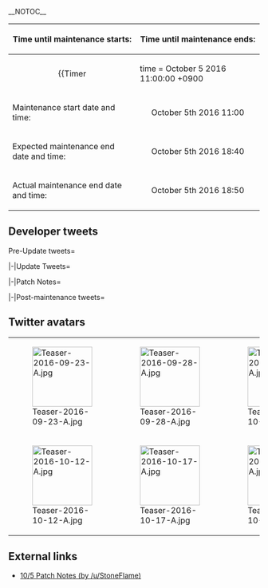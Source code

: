 __NOTOC__
<div style="float:right">{{Edit|Partials/Updates/2016 October 5th}}</div>
{{clear}}
<!--{{Warning
|title = Notice
|message = '''The contents of this page just serve as PLACEHOLDERS!'''<br> Placeholders are a symbol or piece of text used in a mathematical expression or in an instruction in a computer program to denote a missing quantity or operator. In other words, it's an example.<br> At this point in time we '''do not know''' anything about the upcoming "event", we're '''not the developers!'''
}}-->

{| class="wikitable"
!Time until maintenance starts:
!Time until maintenance ends:
|-
| align="center" |
{{Timer
|time = October 5 2016 11:00:00 +0900
|style = font-weight:bold;
|endClass = Maintstarts
|endText = '''Maintenance has begun.'''}}
| align="center" |
{{Timer
|time = October 5 2016 18:40:00 +0900
|style = font-weight:bold;
|endClass = Maintends
|endText = '''Maintenance has ended.'''}}
|-
! scope="row" | Maintenance start date and time:
| align="center" | October 5th 2016 11:00
|-
! scope="row" | Expected maintenance end date and time:
| align="center" | October 5th 2016 18:40
|-
! scope="row" | Actual maintenance end date and time:
| align="center" | October 5th 2016 18:50
|}

{{:Partials/Updates/2016_October_5th/Content|thread=true}}

== Developer tweets ==
<tabber>Pre-Update tweets=
{{MultiTweet
|MultiTweetID = preUpdate
|color = #ace
|title = Pre Update

|link01 = https://twitter.com/KanColle_STAFF/status/780206031368368130
|JP01 = 次回の「艦これ」稼働全サーバ群共通メンテナンス＆アップデートは、来週【10/5(水)】に実施させて頂く予定です。同メンテナンスに伴うアップデートでは、現在の最前線海域である「中部海域」方面の作戦海域深部に、艦隊を航空支援可能な【基地航空隊】を実装/展開予定です。
|EN01 = The upcoming maintenanace and update for all [[Servers|KanColle servers]] are scheduled for October 5th. As part of the update following this maintenance, we will be implementing the [[Land Base Aerial Support]] system to be available within the deepest area of World 6. 
|TL01 = [[User:Shinhwalee|Shinhwalee]]

|link02 = https://twitter.com/KanColle_STAFF/status/781291700958429184
|JP02 = 現在「艦これ」運営鎮守府では【10/5(水)】実施予定の次回「艦これ」稼働全サーバ群共通メンテナンス＆アップデートの準備を進めています。同メンテに伴うアップデートでは、現最前線海域の中部海域方面に「新海域」を実装、また、期間限定で艦娘「親子丼mode」等も実装予定です！
|EN02 = Currently KanColle is under preparation for the maintenance and update for October 5th. In this update, a new map will be implemented into World 6 and certain Ship Girls will be receiving [Oyakodon mode] CGs for a limited time.
|TL02 = [[User:Shinhwalee|Shinhwalee]]

|link03 = https://twitter.com/KanColle_STAFF/status/782392813891694592
|JP03 = 現在「艦これ」運営鎮守府では【10/5(水)】実施予定の次回「艦これ」稼働全サーバ群共通メンテナンス＆アップデートの準備を進めています。同アップデートでは、現最前線海域の中部海域方面に「新海域」を実装、また、中部海域深部及び同新海域では「基地航空隊」も展開実装予定です。
|EN03 = Currently KanColle is under preparation for the maintenance and update for October 5th. During this update, a new map will be implemented into World 6, and the Land Base Aerial Support will be available to use in the Deepest Part of World 6 along with the new map.
|TL03 = [[User:Shinhwalee|Shinhwalee]]

|link04 = https://twitter.com/KanColle_STAFF/status/782741179582418945
|JP04 = 明後日【10/5(水)】に次回「艦これ」稼働全サーバ群共通メンテナンス＆アップデートを実施させて頂く予定です。同メンテ開始は【AM 11:00】、全サーバ群作業完了は【19:00】を予定しています。提督の皆さん、お手数をお掛けします。ご協力どうぞよろしくお願い致します。
|EN04 = After 2 days, on October 5th Wednesday, KanColle will be going down for Maintenance and Updates. It is scheduled to start at 11:00 and estimated to end at 19:00. Admirals, thank you for your understanding and cooperation.
|TL04 = [[User:Shinhwalee|Shinhwalee]]

|link05 = https://twitter.com/KanColle_STAFF/status/783102257139060736
|JP05 = マルキューサンマル。提督の皆さん、おはようございます！<br> 今日は、火曜日！明日【10/5(水)】は「艦これ」稼働全サーバ群共通メンテナンス＆アップデートを実施、最前線の中部海域深部に新海域を実装予定です。本日も元気に頑張ってまいりましょう！
|EN05 = マルキューサンマル。提督の皆さん、おはようございます！<br> 今日は、火曜日！明日【10/5(水)】は「艦これ」稼働全サーバ群共通メンテナンス＆アップデートを実施、最前線の中部海域深部に新海域を実装予定です。本日も元気に頑張ってまいりましょう！
|TL05 = 

|link06 = https://twitter.com/KanColle_STAFF/status/783104686807142400
|JP06 = 「艦これ」稼働全サーバ群共通メンテナンス＆アップデートを明日【10/5(水)<br> 11:00】より実施させて頂く予定です。全サーバ群メンテナンス作業完了は同日【19:00】を予定しています。提督の皆さん、お手数をお掛け致します。ご協力どうぞよろしくお願い致します。
|EN06 = 「艦これ」稼働全サーバ群共通メンテナンス＆アップデートを明日【10/5(水)<br> 11:00】より実施させて頂く予定です。全サーバ群メンテナンス作業完了は同日【19:00】を予定しています。提督の皆さん、お手数をお掛け致します。ご協力どうぞよろしくお願い致します。
|TL06 = 

|link07 = https://twitter.com/KanColle_STAFF/status/783106329917304833
|JP07 = 明日【10/5(水)】実施の次回「艦これ」稼働全サーバ群共通メンテナンス＆アップデートでは、艦隊母港の「艦娘」運用拡張枠の拡大も実施予定です。同【母港拡張】を行うことで「装備」保有最大枠も自動的に拡張することが可能です。
|EN07 = 明日【10/5(水)】実施の次回「艦これ」稼働全サーバ群共通メンテナンス＆アップデートでは、艦隊母港の「艦娘」運用拡張枠の拡大も実施予定です。同【母港拡張】を行うことで「装備」保有最大枠も自動的に拡張することが可能です。
|TL07 = 

|link08 = https://twitter.com/KanColle_STAFF/status/783465698240581632
|JP08 = 本日この後を明日【10/5(水)<br> 11:00】より「艦これ」稼働全サーバ群共通メンテナンス＆アップデートを実施致します。作業完了は【19:00】を予定しています。メンテ開始前に「艦これ」を一旦終了して頂けますと幸いです。提督の皆さん、ご協力どうぞよろしくお願い致します！
|EN08 = 本日この後を明日【10/5(水)<br> 11:00】より「艦これ」稼働全サーバ群共通メンテナンス＆アップデートを実施致します。作業完了は【19:00】を予定しています。メンテ開始前に「艦これ」を一旦終了して頂けますと幸いです。提督の皆さん、ご協力どうぞよろしくお願い致します！
|TL08 = 

|link09 = https://twitter.com/KanColle_STAFF/status/783465875315695616
|JP09 = 本日この後【10/5(水)<br> 11:00】より「艦これ」稼働全サーバ群共通メンテナンス＆アップデートを実施致します。作業完了は【19:00】を予定しています。メンテナンス開始前に「艦これ」を一旦終了して頂けますと幸いです。提督の皆さん、ご協力どうぞよろしくお願い致します！
|EN09 = 本日この後【10/5(水)<br> 11:00】より「艦これ」稼働全サーバ群共通メンテナンス＆アップデートを実施致します。作業完了は【19:00】を予定しています。メンテナンス開始前に「艦これ」を一旦終了して頂けますと幸いです。提督の皆さん、ご協力どうぞよろしくお願い致します！
|TL09 = 
}}

|-|Update Tweets=
{{MultiTweet
|MultiTweetID = Update
|color = #ace
|title = Update

|link01 = https://twitter.com/KanColle_STAFF/status/783488625937821701
|JP01 = メンテナンス状況：メンテナンスに入りました。<br> 「艦これ」稼働全サーバ群は、メンテナンス＆アップデート作業を開始致しました。同作業完了は本日【19:00】を予定しています。作業進捗状況は、随時お知らせできるように努めます。
|EN01 = ''Maintenance has begun.''
|TL01 = Rough: [[User:Shinhwalee|Shinhwalee]]

|link02 = https://twitter.com/KanColle_STAFF/status/783515112544038913
|JP02 = メンテナンス状況：メンテナンス実施中です。<br> 現在「艦これ」稼働全サーバ群は、メンテナンス＆アップデート作業を実施中です。本メンテに伴うアップデートでは「母港最大拡張枠」拡大、そして「赤城」や「秋津洲」の親子丼mode、「秋雲」のカツ丼modeなども期間限定実装予定です！
|EN02 = *Homeport expansion<br>
*"Oyakodon mode" for [[Akagi]] and [[Akitsushima]]<br>
*"Katsudon mode" for [[Akigumo]]
|TL02 = Rough: [[User:がか|がか]]

|link03 = https://twitter.com/KanColle_STAFF/status/783519207690493953
|JP03 = 「艦これ」と丼ぶりと京風うどんの「なか卯」さんとのコラボ、「なか卯」✕「艦これ」秋のコラボキャンペーン、本日から美味しい【親子丼】も艦娘コラボ3Dカードの対象商品に追加です！<br> 来週投入の同第二弾展開では【カツ丼】も参加です！https://t.co/M3uRtd4JQc
|EN03 = ''3D cards available in nakau starting from today and second wave start from next week''
|TL03 = Rough: [[User:Qunow|Qunow]]

|link04 = https://twitter.com/KanColle_STAFF/status/783522960028106753
|JP04 = 今から何年も昔に初めて食べたなか卯さんの親子丼。手軽なのに本当に美味しくて…びっくりしたことを今でも覚えています。「なか卯」✕「艦これ」秋のコラボキャンペーン対象の【親子丼】並でも大盛でも大丈夫！ 開催店舗情報はこちらです！https://t.co/M3uRtd4JQc
|EN04 = ''Collab promo.''
|TL04 = Rough: [[User:Qunow|Qunow]]

|link05 = https://twitter.com/KanColle_STAFF/status/783524059980111873
|JP05 = 現時点のメンテナンス完了見込み：【19:00】完了予定です。<br> 現在「艦これ」稼働全サーバ群は、メンテナンス＆アップデート作業を実施中です。現時点までの作業は順調に進捗しています。現時点の稼働全サーバ群作業完了は、予定通り【19:00】の見込みです。
|EN05 = ''Maintenance are going as according to schedule.''
|TL05 = Rough: [[User:Qunow|Qunow]]

|link06 = https://twitter.com/KanColle_STAFF/status/783563072589803520
|JP06 = メンテナンス状況：メンテナンス実施中です。<br> 「艦これ」稼働全サーバ群はメンテナンス＆アップデート作業を実施中です。同作業は後半シークエンスに入りました。【18:00】前後より、本日のメンテナンスに伴うアップデート情報をお知らせしてまいります。
|EN06 = ''Patch note at 1800hrs''
|TL06 = Rough: [[User:Qunow|Qunow]]

|link07 = https://twitter.com/KanColle_STAFF/status/783594000682844165
|JP07 = メンテナンス完了見込み更新：【18:40】完了予定です。<br> 現在「艦これ」稼働全サーバ群は、メンテナンス＆アップデート作業を実施中です。作業は最終シークエンスに移行中です。このあと大きな問題が発生しなければ、予定より少し早く、【18:40】に作業完了できる見込みです。 
|EN07 = ''It might end at 18:40.''
|TL07 = Rough: [[User:Shinhwalee|Shinhwalee]]
}}

|-|Patch Notes=
{{MultiTweet
|MultiTweetID = patch
|color = #ace
|title = Patch notes

|link01 = https://twitter.com/KanColle_STAFF/status/783595936907800576
|JP01 = 本日実施の「艦これ」稼働全サーバ群メンテナンスに伴う、アップデート情報をお知らせしていきます。 01▼艦娘【親子丼mode】の期間限定実装 航空母艦「赤城」、水上機母艦「秋津洲」に艦娘【親子丼mode】が期間限定実装されます。食欲の秋も美味しく頑張ってまいりましょう！
|EN01 = 01▼[[Akitsushima]] and [[Akagi]] will be receiving Limited-time Oyakodon Mode Limited-time CGs
|TL01 = Rough: [[User:Shinhwalee|Shinhwalee]]

|link02 = https://twitter.com/KanColle_STAFF/status/783596698140409857
|JP02 = 02▼「秋雲」【カツ丼mode】の期間限定実装 駆逐艦「秋雲」に艦娘【カツ丼mode】が期間限定実装されます。秋は芸術の秋でもあります。創作活動などの合間に美味しいカツ丼をしっかり食べて、元気を補給してまいりましょう！ 
|EN02 = 02▼ [[Akigumo]] Katsudon Mode
|TL02 = Rough: [[User:Shinhwalee|Shinhwalee]]

|link03 = https://twitter.com/KanColle_STAFF/status/783597049337884672
|JP03 = 03▼【母港最大拡張枠】の拡張 艦隊母港「艦娘」運用拡張枠が、現在の300隻から最大【310隻】に拡張されます。 ※艦隊母港を拡張すると、「装備」保有数枠も自動的に(+40個/1回)拡張されます。
|EN03 = 03▼Maximum ship slots are now 310 and equipment 40+ increase
|TL03 = Rough: [[User:Shinhwalee|Shinhwalee]]

|link04 = https://twitter.com/KanColle_STAFF/status/783597467761684480
|JP04 = 04▼【新任務】の追加実装 下記の計四種類の新任務が追加実装されます。<br>
●飛行場設営の準備を実施せよ！ <br>
●中部海域「基地航空隊」展開！ <br>
●夜間突入！敵上陸部隊を叩け！ <br>
●夜の海を照らす「灯り」を入手せよ！<br> 
※それぞれの任務受諾には、トリガーとなる受諾条件達成が必要です。
|EN04 = 04▼New Quests total of 4<br>
●Prepare to setup the Land Base<br>
●Launch the LBAS to the Central Ocean Area<br>
●Enter Night Battle! Attack the Enemy Land Base<br>
●Obtain the Searchlight that brigtens the Dark Sea<br>
※Quests all have Trigger requirements
|TL04 = Rough: [[User:Shinhwalee|Shinhwalee]]

|link05 = https://twitter.com/KanColle_STAFF/status/783597953873170433
|JP05 = 05▼通常海域【基地航空隊】開設が可能に 中部海域後半部において、新任務で新アイテム「設営隊」を使用することで通常海域での【基地航空隊】展開/運用が可能となります。<br> ※「設営隊」はアイテム屋さんで購入することもできますが、任務でも入手可能です。ぜひ任務をご活用ください！ 
|EN05 = 05▼To use the LBAS in World 6, you must acquire the "Construction Corps" through the Quests. This Item is obtainable from both the Cash Shop, as well as through the Quests. Utilize these Quests!
|TL05 = Rough: [[User:Shinhwalee|Shinhwalee]]<br> Rough: [[User:Crazy teitoku|Crazy teitoku]]

|link06 = https://twitter.com/KanColle_STAFF/status/783598345793089536
|JP06 = 06▼【新海域】の実装 現在の最前線である中部海域に、【新海域】KW環礁沖海域「空母機動部隊迎撃戦」が実装されます。同海域は特定の条件を達成することで攻略可能となります。
|EN06 = 06▼The New Map, named "Interception of the Carrier Task Force" requires certain requirements to be met to clear the Map
|TL06 = Rough: [[User:Shinhwalee|Shinhwalee]]

|link07 = https://twitter.com/KanColle_STAFF/status/783598747322155009
|JP07 = 07▼中部海域での【基地航空隊】の運用について 中部海域に「基地航空隊」を展開後は、 #6-4「離島再攻略作戦(中部北海域ピーコック島沖)」：一個飛行隊 #6-5「空母機動部隊迎撃戦(KW環礁沖海域)」：二個飛行隊 の作戦海域への投入、【出撃】が可能です。
|EN07 = 07▼World 6-4 allows 1 LBAS and World 6-5 allows 2 LBAS
|TL07 = Rough: [[User:Shinhwalee|Shinhwalee]]

|link08 = http://twitter.com/KanColle_STAFF/status/783599390275448832
|JP08 = 08▼中部海域での基地への空襲について <br>
#6-4「離島再攻略作戦」では、基地への空襲はありません。 <br>
#6-5「空母機動部隊迎撃戦」では、戦況に推移によって敵航空兵力による基地への空襲が最大1回発生します。<br>
敵艦隊撃滅(敵戦力ゲージ破砕)後は、空襲は発生しません。
|EN08 = 08▼World 6-4 does not have any Enemy Air Raids against your LBAS (So they will be in perfect condition to attack the designated node(s))<br>
World 6-5 will have at least 1 Enemy Air Raid happening against your LBAS. Once you clear the Map Gauge however it will no longer happen (until next reset)
|TL08 = Rough: [[User:Shinhwalee|Shinhwalee]]

|link09 = https://twitter.com/KanColle_STAFF/status/783599552813150208
|JP09 = 09▼【新BGM】の追加実装 「基地航空隊」に関連した【新BGM】が実装されます。 <br>
♪「基地航空隊」 ※「基地航空隊」運用画面等に実装されます。 <br>
♪「海鷲の翼」 ※「空母機動部隊迎撃戦」戦闘BGMに実装されます。
|EN09 = 09▼New BGMs for LBAS<br>
♪ Land Base Aerial Support ※ BGM shows up in setup<br>
♪ Wings of the Sea Eagles ※ BGM for World 6-5
|TL09 = Rough: [[User:Shinhwalee|Shinhwalee]]

|link10 = http://twitter.com/KanColle_STAFF/status/783601677265797120
|JP10 = 10▼中部海域「空母機動部隊迎撃戦」に挑む提督方へ<br> #6-5「空母機動部隊迎撃戦(KW環礁沖海域)」では、敵戦力ゲージの推移によって敵の侵攻艦隊編成が変化します。また、最深部の敵任務部隊の主力艦隊は随伴護衛部隊を伴っています。柔軟な艦隊運用戦略で迎撃にあたってください！
|EN10 = 10▼6-5 Boss pattern vary according to gauge.
|TL10 = Rough: [[User:Qunow|Qunow]]

|link11 = http://twitter.com/KanColle_STAFF/status/783601984217620480
|JP11 = 11▼【改修工廠(明石の工廠)】新改修メニュー追加実装 改修工廠(明石の工廠)が拡張され、ある艦娘がサポートすることで 「38.1cm Mk.I/N連装砲改」 の装備改修が可能になります。 また、「38.1cm Mk.I連装砲」から同兵装への改修更新が可能となります。
|EN11 = 11▼Mk.1 kai can be improved and mk.1 can be improved into mk.1 kai
|TL11 = Rough: [[User:Qunow|Qunow]]

|link12 = http://twitter.com/KanColle_STAFF/status/783602288086495232
|JP12 = 12▼【UI】等の更新 ・各通常海域の拡張作戦(Extra Operation)の出撃画面に「戦力ゲージ」表示の付加 (※戦力ゲージ破砕後は表示が消えます) <br> 
・「一式陸攻 ニニ型甲」表示の一部修正 <br> 
・「基地航空隊」休憩時のボーキサイト飛行隊毎回復量減少を半分以下に緩和
|EN12 = 12▼EO maps add gauge to sortie screen, T1 LB bomber 22A display fix, LBAS "rest mode" bauxite cost cut to half or below original consumption
|TL12 = Rough: [[User:Qunow|Qunow]]

|link13 = http://twitter.com/KanColle_STAFF/status/783602381313323008
|JP13 = 13▼「曙」【うどんmode】の期間限定実装 駆逐艦「曙」に、艦娘【うどんmode】が期間限定実装されます。
|EN13 = 13▼[[Akebono]] receives "Udon mode" CG.
|TL13 = Rough: [[User:Qunow|Qunow]]<br> Rough: [[User:Crazy teitoku|Crazy teitoku]]

|link14 = http://twitter.com/KanColle_STAFF/status/783602842623889409
|JP14 = 14▼「瑞穂」【牛丼mode】の期間限定実装 水上機母艦「瑞穂」に艦娘【牛丼mode】が、期間限定実装されます。 三方差分ではありません！中破時の姿をお見逃しなく！ 
|EN14 = 14▼[[Mizuho]] receives "Udon mode" CG.
|TL14 = Rough: [[User:Qunow|Qunow]]<br> Rough: [[User:Crazy teitoku|Crazy teitoku]]

|link15 = http://twitter.com/KanColle_STAFF/status/783603090184216576
|JP15 = 15▼「Roma」【親子丼mode】の期間限定実装 戦艦「Roma」に、艦娘【親子丼mode】が期間限定先行実装されます。 今秋の艦娘たちも、引き続きどうぞよろしくお願い致します！
|EN15 = 15▼[[Roma]] receives "Udon mode" CG.
|TL15 = Rough: [[User:Qunow|Qunow]]<br> Rough: [[User:Crazy teitoku|Crazy teitoku]]
}}

|-|Post-maintenance tweets=
{{MultiTweet
|MultiTweetID = postmaint
|color = #ace
|title = Post-maintenance tweets

|link01 = https://twitter.com/KanColle_STAFF/status/783603489679089664
|JP01 = 本日実施「艦これ」稼働全サーバ群共通メンテナンス＆アップデートは全作業完了、各サーバ群の開放を開始致しました！メンテナンス直後は接続が集中します。PCブラウザでは表示等が不安定な場合はブラウザのキャッシュ削除/再接続をお試しください。提督の皆さん、お待たせ致しました！
|EN01 = ''Servers opened.''
|TL01 = Rough: [[User:Qunow|Qunow]]

|link02 = https://twitter.com/KanColle_STAFF/status/783826907057893376
|JP02 = マルキューサンマル。提督の皆さん、おはようございます！ 今日は、木曜日！本日は関東以西では台風一過の青空が広がるエリアも多くなりそうです。今週後半も元気に乗り切ってまいりましょう！
|EN02 = マルキューサンマル。提督の皆さん、おはようございます！ 今日は、木曜日！本日は関東以西では台風一過の青空が広がるエリアも多くなりそうです。今週後半も元気に乗り切ってまいりましょう！
|TL02 = 

|link03 = https://twitter.com/KanColle_STAFF/status/783828049775046656
|JP03 = 昨日実施の稼働全サーバ群共通メンテナンス＆アップデートへのご協力、ありがとうございました！更新や表示等が不安定な場合は、本家PC版では、お使いのブラウザのキャッシュ削除＆再接続をお試しください。芸術の秋、食欲の秋、今秋の艦娘たちを引き続きどうぞよろしくお願い致します！
|EN03 = ''Something about thanking players for yesterday's maintenance and update. If you're getting connection stability issues (for PC version), please clear your browser and restart KC again. More talks about Fall season food collaboration, etc.''
|TL03 = Rough: [[User:Crazy teitoku|Crazy teitoku]]

|link04 = https://twitter.com/KanColle_STAFF/status/784189811112366080
|JP04 = マルキューサンマル。提督の皆さん、おはようございます！ 今日は、金曜日！十月最初の金曜日となりました。本日も美味しい金曜カレーを食べて元気を補給して、気合い、入れて、頑張ってまいりましょう！ 
|EN04 = ''Friday Curry day'' 
|TL04 = Rough: [[User:Shinhwalee|Shinhwalee]]

|link05 = https://twitter.com/KanColle_STAFF/status/784194563736875008
|JP05 = 秋は食欲の秋、読書の秋、芸術の秋、そして艦船模型の秋！十月下旬に提督のための「艦これ」公式艦船模型ガイドブック、「ネイビーヤード編集部」×「艦これ」運営鎮守府でお贈りする【艦これ ピクトリアルモデリングガイド3 】が全国の本屋さんで発売予定です。今秋は重巡祭りです！
|EN05 = 秋は食欲の秋、読書の秋、芸術の秋、そして艦船模型の秋！十月下旬に提督のための「艦これ」公式艦船模型ガイドブック、「ネイビーヤード編集部」×「艦これ」運営鎮守府でお贈りする【艦これ ピクトリアルモデリングガイド3 】が全国の本屋さんで発売予定です。今秋は重巡祭りです！
|TL05 = 

|link06 = https://twitter.com/KanColle_STAFF/status/784574027939581952
|JP06 = ヒトヒトマルマル。提督の皆さん、おはようございます！ 今日は、土曜日！秋の三連休の初日となる提督方も多いと思います。大雨の多いこの季節、天候にも注意しつつ、本日も頑張ってまいりましょう！
|EN06 = ヒトヒトマルマル。提督の皆さん、おはようございます！ 今日は、土曜日！秋の三連休の初日となる提督方も多いと思います。大雨の多いこの季節、天候にも注意しつつ、本日も頑張ってまいりましょう！
|TL06 = 

|link07 = https://twitter.com/KanColle_STAFF/status/784575639709884416
|JP07 = 現在「艦これ」運営鎮守府では、来月十一月に実施予定の「艦これ」秋イベント2016:期間限定海域の開発/実装準備を進めています。同作戦に参加を予定している提督方は、艦隊戦力の強化拡充/練度向上と戦備の充実に努めて頂けますと幸いです。
|EN07 = ''KanColle Fall 2016 Event is set for November next month''
|TL07 = Rough: [[User:Shinhwalee|Shinhwalee]]

|link08 = https://twitter.com/KanColle_STAFF/status/784936669728284672
|JP08 = ヒトヒトマルマル。提督の皆さん、おはようございます！ 今日は、日曜日！三連休の中日となる提督方も、お仕事の提督方も本日は穏やかな秋の一日となるといいですね。本日も元気に頑張ってまいりましょう！
|EN08 = ヒトヒトマルマル。提督の皆さん、おはようございます！ 今日は、日曜日！三連休の中日となる提督方も、お仕事の提督方も本日は穏やかな秋の一日となるといいですね。本日も元気に頑張ってまいりましょう！
|TL08 = 

|link09 = https://twitter.com/KanColle_STAFF/status/784939001027244032
|JP09 = 現在「艦これ」運営鎮守府では、今秋中の実装を目指して、ある5,500t級軽巡洋艦のさらなる改装の実装準備を進めています。今秋の軽巡洋艦娘たちも、どうぞよろしくお願い致します！
|EN09 = ''Currently in the Kancolle's naval base for this Fall's implementation, a certain 5,500t class light cruiser's remodel is being planned. Please look forward to this Fall's light cruisers!''<br>(TL Note: Again, speculations indicate that it is [[Kinu]] that will be receiving her Kai Ni implementation considering that the previous hints in regards to Panay/Panai battle that she participated along with [[Uranami]].)
|TL09 = Rough: [[User:Crazy teitoku|Crazy teitoku]]

|link10 = https://twitter.com/KanColle_STAFF/status/785299365174779904
|JP10 = ヒトヒトマルマル。提督の皆さん、おはようございます！ 今日は、祝日の月曜日！本日は本州以西では、秋晴れとなるエリアが多くなりそうです。秋の一日、体調管理にも気をつけて、本日も元気に頑張ってまいりましょう！
|EN10 = ヒトヒトマルマル。提督の皆さん、おはようございます！ 今日は、祝日の月曜日！本日は本州以西では、秋晴れとなるエリアが多くなりそうです。秋の一日、体調管理にも気をつけて、本日も元気に頑張ってまいりましょう！
|TL10 = 

|link11 = https://twitter.com/KanColle_STAFF/status/785301855454670848
|JP11 = 全国のゲームセンターで稼働中の「艦これアーケード」では、今秋【第壱回<br> 期間限定海域：敵艦隊前線泊地殴り込み】を作戦展開予定です。同作戦では、第五航空戦隊の航空母艦「翔鶴」及び「瑞鶴」、そしてある軽空母も投入予定です。お楽しみに！
|EN11 = ''Arcade event in Fall, [[Shoukaku]], [[Zuikaku]] and a CVL to be implemented.''
|TL11 = Rough: [[User:Ckwng|Ckwng]]

|link12 = https://twitter.com/KanColle_STAFF/status/785638853960802304
|JP12 = マルキューサンマル。提督の皆さん、おはようございます！ 今日は、火曜日！秋の風が少し冷たく感じる季節となりました。風邪をひかないように注意しつつ、本日も気合い、入れて、頑張ってまいりましょう！
|EN12 = マルキューサンマル。提督の皆さん、おはようございます！ 今日は、火曜日！秋の風が少し冷たく感じる季節となりました。風邪をひかないように注意しつつ、本日も気合い、入れて、頑張ってまいりましょう！
|TL12 = 

|link13 = https://twitter.com/KanColle_STAFF/status/785640843432439808
|JP13 = 今秋開催予定の「艦これアーケード」初のイベントとなる【第壱回<br> 期間限定海域：敵艦隊前線泊地殴り込み】では、翔鶴型航空母「翔鶴」、そして同二番艦「瑞鶴」、さらに軽空母も投入予定です。全国のゲームセンターに着任されている提督の皆さん、今秋もどうぞよろしくお願い致します！ 
|EN13 = ''KanColle Arcade blah blah blah with Shoukaku and Zuikaku being added.''
|TL13 = Rough: [[User:Shinhwalee|Shinhwalee]]

|link14 = https://twitter.com/KanColle_STAFF/status/785642222649606144
|JP14 = 現在「艦これ」運営鎮守府では、今秋中の実装を目指して、ある5,500t級軽巡洋艦のさらなる改装の実装準備を進めています。太平洋上を駆け抜けて、最期は輸送作戦の帰途に敵艦載機の大群と交戦して没した彼女。今秋も軽巡洋艦娘を、どうぞよろしくお願い致します！
|EN14 = KanColle is currently in preparation to release a Kai Ni remodel for a certain 5,500t CL. She had gone through the Pacific Ocean, and while coming back from a Transport Operation,  she was faced with several enemy Bombers and had as of result, sunk.<ref>[[User:Admiral Mikado|Admiral Mikado]] wrote: On 25 October 1944, Kinu arrived at Cagayan. The naval transports T.6, T.9 and T.10 each embarked 350 troops and the T.101 and T.102 each loaded 400 men, Kinu embarked 347 men and Uranami 150 men. On 26 October 1944 in the Visayan Sea Kinu and Uranami were attacked by 75-80 aircraft from two groups of Task Group 77.4's escort carriers. TBM Avenger torpedo-bombers from USS Natoma Bay and 12 Avengers and FM-2 Wildcat fighters of VC-21 from USS Marcus Island made repeated bomb, rocket and strafing hits on Kinu and Uranami. An Avenger from USS Manila Bay scored two direct bomb hits on Kinu and several rocket hits on Uranami, which sank around noon. At 1130, two more waves of aircraft attacked. A third bomb hit the aft engine room and set Kinu on fire.</ref><ref>[[User:Admiral Mikado|Admiral Mikado]] wrote: 5500t CLs that still don't have Kai-2:<br>[[Kuma]], [[Tama]], [[Nagara]], [[Natori]], [[Yura]], [[Kinu]]<br><br>[[Kuma]], [[Tama]], [[Nagara]] & [[Natori]] were sunk by submarine torpedoes.<br>[[Yura]] was sunk by bombers but wasn't part of a transport mission.<br><br>Which leaves only [[Kinu]].</ref>
|TL14 = [[User:Shinhwalee|Shinhwalee]]

|link15 = https://twitter.com/KanColle_STAFF/status/786001044526370816
|JP15 = マルキューサンマル。提督の皆さん、おはようございます！ 今日は水曜日！少しずつ秋も深まってまいりました。体調管理にも留意しつつ、本日も元気に頑張ってまいりましょう！
|EN15 = マルキューサンマル。提督の皆さん、おはようございます！ 今日は水曜日！少しずつ秋も深まってまいりました。体調管理にも留意しつつ、本日も元気に頑張ってまいりましょう！
|TL15 = 

|link16 = https://twitter.com/KanColle_STAFF/status/786003425964220416
|JP16 = 秋は食欲の秋！「なか卯」さんとのコラボ展開、「なか卯」✕「艦これ」秋のコラボキャンペーン、その第二段が本日【10/12(水)<br> 15:00】より実施されます！全店対象で抽選で1,000名様に特製コラボどんぶり等も当たります！https://t.co/M3uRtd4JQc
|EN16 = ''Wave 2 of the KanColle x Nakau collaboration will begin today at 15:00. And 1000 lucky people through a lottery will be able to receive a collaboration special Donburi''
|TL16 = [[User:Shinhwalee|Shinhwalee]]

|link17 = https://twitter.com/KanColle_STAFF/status/786100483865841664
|JP17 = 「なか卯」✕「艦これ」秋のコラボキャンペーン、その第二弾展開が本日【10/12(水) 15:00】より開始されました！また、全店舗対象で1,000名の皆さんに抽選で当たる「特製コラボどんぶり」のデザインも公開されました！ https://t.co/M3uRtd4JQc
|EN17 = ''Nakau collab phase 2 just begin and would have lucky draw for bowls which the bowl's design have been publicized on the linked page''
|TL17 = [[User:Qunow|Qunow]]

|link18 = https://twitter.com/KanColle_STAFF/status/786363714479857664
|JP18 = マルキューサンマル。提督の皆さん、おはようございます！ 今日は、木曜日！肌寒く感じる気温の日も多くなってきました。外出される時は、少し暖かい服を着てお出掛けください。本日も一日、頑張ってまいりましょう！
|EN18 = マルキューサンマル。提督の皆さん、おはようございます！ 今日は、木曜日！肌寒く感じる気温の日も多くなってきました。外出される時は、少し暖かい服を着てお出掛けください。本日も一日、頑張ってまいりましょう！
|TL18 = 

|link19 = https://twitter.com/KanColle_STAFF/status/786365572795609088
|JP19 = 今月【10/23(日)】に横浜港を臨むみなとみらい「臨港パーク」で、艦娘と共に「秋刀魚」を味わうイベント【「艦これ」鎮守府秋刀魚祭りin横浜泊地】を開催予定(※荒天延期)です。秋刀魚塩焼きや秋刀魚つみれ汁等もご用意してお待ちしています。詳細は明日よりご案内開始予定です！ 
|EN19 = 
|TL19 = 

|link20 = https://twitter.com/KanColle_STAFF/status/786367910419664896
|JP20 = 現在「艦これ」運営鎮守府では【10/21(金)】実施予定の次回「艦これ」稼働全サーバ群共通メンテナンス＆アップデートの準備を進めています。同メンテナンスに伴うアップデートでは、鎮守府秋刀魚祭りを実装/開催予定です。同期間「秋刀魚」は資源や資材、保存用缶詰と交換可能です。
|EN20 = ''Yokohama real Saury Event''
|TL20 = Rough: [[User:Shinhwalee|Shinhwalee]]

|link21 = https://twitter.com/KanColle_STAFF/status/786367910419664896
|JP21 = 現在「艦これ」運営鎮守府では【10/21(金)】実施予定の次回「艦これ」稼働全サーバ群共通メンテナンス＆アップデートの準備を進めています。同メンテナンスに伴うアップデートでは、鎮守府秋刀魚祭りを実装/開催予定です。同期間「秋刀魚」は資源や資材、保存用缶詰と交換可能です。
|EN21 = KanColle is currently under preparation for the next Maintenance & Update which will be held on October 21st (Friday). This Maintenance & Update will be to start the [[Mackerel]] Mini-Event. During this period, Mackerels will be available to exchange for Resources, Materials, and the Canned Mackerel.
|TL21 = [[User:Shinhwalee|Shinhwalee]]

|link22 = https://twitter.com/KanColle_STAFF/status/786725722320728064
|JP22 = マルキューサンマル。提督の皆さん、おはようございます！<br> 今日は、金曜日！十月二度目の金曜日となりました。本日夜より「艦これ」鎮守府秋刀魚祭りin横浜泊地のご案内も開始予定です。本日も金曜カレーを食べて元気を補給して、気合い、入れて、乗り切ってまいりましょう！ 
|EN22 = ''Tonight the directions and guidelines for Saury Event in Yokohama Real life Event will be released.''
|TL22 = Rough: [[User:Shinhwalee|Shinhwalee]]

|link23 = https://twitter.com/KanColle_STAFF/status/786726620920885248
|JP23 = 次回「艦これ」稼働全サーバ群共通メンテナンス＆アップデートは、【10/21(金)】に実施させて頂く予定です。同メンテナンスに伴うアップデートでは、「鎮守府秋刀魚祭り」などを期間限定実装/開催予定です。秋の艦娘たちも、引き続きどうぞよろしくお願い致します！
|EN23 = The next 「Kancolle」 maintenance and update for all [[Servers|servers]] is scheduled for【October/21st(Friday)】. In this maintenance, we will be implementing/starting [[Mackerel]] Mini-Event. Please look forward to Fall ship girls!
|TL23 = Rough: [[User:Crazy teitoku|Crazy teitoku]]

|link24 = https://twitter.com/KanColle_STAFF/status/786864982302482432
|JP24 = 横浜港を臨むみなとみらい臨港パークで【10/23(日)】開催予定、艦娘と共に秋を味わうイベント、「艦これ」鎮守府秋刀魚祭りin横浜泊地、最新情報を公開です！塩焼きや秋刀魚つみれ汁、秋刀魚缶詰類もご用意してお待ちしています！ https://t.co/fEfsS8BIg3
|EN24 = 横浜港を臨むみなとみらい臨港パークで【10/23(日)】開催予定、艦娘と共に秋を味わうイベント、「艦これ」鎮守府秋刀魚祭りin横浜泊地、最新情報を公開です！塩焼きや秋刀魚つみれ汁、秋刀魚缶詰類もご用意してお待ちしています！ https://t.co/fEfsS8BIg3
|TL24 = 

|link25 = https://twitter.com/KanColle_STAFF/status/787103264655364096
|JP25 = ヒトマルサンマル。提督の皆さん、おはようございます！ 今日は、土曜日！秋、十月も中盤となりました。食欲の秋、スポーツの秋、読書の秋…本日も秋を愉しみつつ、元気に前進してまいりましょう！ 
|EN25 = ''1030. Good morning admirals! today is, Saturday! It has become the middle of October as well as Fall. Let us do all things related to Fall (eating Fall foods, doing Fall sports, reading Fall books, etc.).''
|TL25 = Rough: [[User:Crazy teitoku|Crazy teitoku]]

|link26 = https://twitter.com/KanColle_STAFF/status/787104228531589124
|JP26 = 現在「艦これ」運営鎮守府では【10/21(金)】実施予定の次回「艦これ」稼働全サーバ群共通メンテナンス＆アップデートの準備を進めています。同メンテナンスに伴うアップデートでは「鎮守府秋刀魚祭り」期間限定実装、そして「金剛」や「山城」の買い出しmodeなども実装予定です！ 
|EN26 = KanColle is currently under preparation for the Maintenance & Update for October 21st. During this update, the [[Mackerel|Saury]] Mini-Event will be starting. Also, [[Kongou]] and [[Yamashiro]] will be receiving limited-time "Shopping Mode" CGs on this update as well.
|TL26 = [[User:Shinhwalee|Shinhwalee]]

|link27 = https://twitter.com/KanColle_STAFF/status/787395124372262912
|JP27 = マルゴーゴーマル。提督の皆さん、少し早いですがおはようございます！<br> 今日は、日曜日！十月も後半戦に突入しました。朝晩は寒暖の差が大きくなってきました。体調を崩さないように気をつけつつ、本日も頑張ってまいりましょう！ 
|EN27 = マルゴーゴーマル。提督の皆さん、少し早いですがおはようございます！<br> 今日は、日曜日！十月も後半戦に突入しました。朝晩は寒暖の差が大きくなってきました。体調を崩さないように気をつけつつ、本日も頑張ってまいりましょう！ 
|TL27 = 

|link28 = https://twitter.com/KanColle_STAFF/status/787396860419768320
|JP28 = 現在「艦これ」運営鎮守府では【10/21(金)】実施予定の次回「艦これ」稼働全サーバ群共通メンテナンス＆アップデート準備を進めています。同アップデートによって、「鎮守府秋刀魚祭り」が期間限定実装されます！今秋も秋刀魚漁を支援して、資源や資材、新大漁旗などが獲得可能です！
|EN28 = KanColle is currently under preparation for the Maintenance & Update for October 21st. During this update, the Saury Mini-Event will be starting. During this Autumn as well, you may exchange the Saury for Materials, Resources, and a new Fishery Banner!
|TL28 = [[User:Shinhwalee|Shinhwalee]]

|link29 = https://twitter.com/KanColle_STAFF/status/787812985825669120
|JP29 = マルキューサンマル。提督の皆さん、おはようございます！ 今日は、月曜日！新しい一週間がスタートしました！今週も元気に頑張ってまいりましょう！
|EN29 = 0930. Good morning, admirals! Today is, Monday! A new week has started! Let us be in good health and work hard this week!
|TL29 = Rough: [[User:Crazy teitoku|Crazy teitoku]]

|link30 = https://twitter.com/KanColle_STAFF/status/787813928130621440
|JP30 = 次回「艦これ」稼働全サーバ群共通メンテナンス＆アップデートは、今週金曜日【10/21(金)】に実施予定です。同メンテに伴うアップデートでは、「鎮守府秋刀魚祭り」を開催予定です！また、今秋も艦娘「秋刀魚mode」及び「F作業mode」を期間限定実装予定です。お楽しみに！ 
|EN30 = The next 「Kancolle」 maintenance and update for all servers is scheduled for Friday 【October/21st(Fri)】this week. In the same maintenance we plan to start 「Naval base [[Mackerel]] festival」! Again, please look forward to this limited-time implementation for Fall, 「Mackerel mode」as well as「Operation F mode」!<br>
(TL Note:"「F作業mode」" is basically "Fishing mode", it is a military term; http://dic.pixiv.net/a/F%E4%BD%9C%E6%A5%AD
|TL30 = Rough: [[User:Crazy teitoku|Crazy teitoku]]<br> Rough: [[User:Admiral Mikado|Admiral Mikado]]

|link31 = https://twitter.com/KanColle_STAFF/status/787837874305589248
|JP31 = 神奈川県横須賀に展開中の提督用補給施設、酒保「伊良湖」。今秋10月/11月限定メニューのご案内を開始しました！今秋の「伊良湖」もどうぞよろしくお願い致します！ https://t.co/2lAhxeGGg0
|EN31 = ''Irako in Yokosuka, Kanagawa prefecture. October/November limited-time menu revealed.''
|TL31 = Rough: [[User:Ckwng|Ckwng]]

|link32 = https://twitter.com/KanColle_STAFF/status/788175841909878784
|JP32 = マルキューサンマル。提督の皆さん、おはようございます！ 今日は、火曜日！今週金曜日【10/21(金)】に「艦これ」稼働全サーバ群共通メンテナンス＆アップデートを実施すべく現在準備を進めています。本日も気合い、入れて、頑張ってまいりましょう！ 
|EN32 = ''0930. Good morning everyone! Today is, Tuesday! All servers will go into maintenance and update as planned this week's Friday [October/21st (Friday)]. Let us strive hard for it!''
|TL32 = Rough: [[User:Crazy teitoku|Crazy teitoku]]

|link33 = https://twitter.com/KanColle_STAFF/status/788177331722391552
|JP33 = 全国のゲームセンターで稼働中の「艦これアーケード」では、今月下旬【10/27(木)】より、初のイベントとなる【第壱回<br> 期間限定海域：敵艦隊前線泊地殴り込み】を作戦展開予定です！同作戦では、航空母艦「翔鶴」「瑞鶴」、そして軽空母「祥鳳」「瑞鳳」を投入予定です。お楽しみに！ 
|EN33 = ''Standard Carriers [[Zuikaku]] and [[Shoukaku]] being implemented for the First event for KanColle Arcade''
|TL33 = Rough: [[User:Shinhwalee|Shinhwalee]]

|link34 = https://twitter.com/KanColle_STAFF/status/788538786988761088
|JP34 = マルキューサンマル。提督の皆さん、おはようございます！ 今日は、水曜日！十月も残り二週間を切りました。朝も少し肌寒くなってきましたが、風邪などをひかないように気をつつ、本日も元気に頑張ってまいりましょう！
|EN34 = ''0930. Good morning, admirals! Today is, Wednesday! Only 2 weeks remaining of October. This morning is cold so be careful not to catch a cold and let's stay healthy!''
|TL34 = Rough: [[User:Shinhwalee|Shinhwalee]]<br>Rough: [[User:Crazy teitoku|Crazy teitoku]]

|link35 = https://twitter.com/KanColle_STAFF/status/788539850542637056
|JP35 = 「艦これ」次回メンテナンス＆アップデートは、明後日【10/21(金)】に実施させて頂く予定です。また、【10/23(日)】には横浜港を臨む「みなとみらい臨港パーク」で、「艦これ」鎮守府秋刀魚祭りin横浜泊地も開催予定です！ https://t.co/fEfsS8BIg3
|EN35 = ''Kancolle maintenance & update will take place after 2 days on 10/21 Friday. Also on October 23rd, the Naval Base Mackerel Festival will take place at the Yokohama Minato Mirai Rinko Park''
|TL35 = Rough: [[User:Shinhwalee|Shinhwalee]]

|link36 = https://twitter.com/KanColle_STAFF/status/788854964089073665
|JP36 = マルロクサンマル。提督の皆さん、おはようございます！<br> 今日は、木曜日！明日は「艦これ」稼働全サーバ群共通メンテナンス＆アップデートを実施予定です。朝は少し眠いですが、本日も、気合い、入れて、頑張ってまいりましょう！
|EN36 = ''0630. Good morning, admirals!''<br>
''Today is, Thursday! Tomorrow is the scheduled day for maintenance and update on all [[Servers|Kancolle servers]]. Just a bit sleepy in the morning but, let's work hard with full spirit!''
|TL36 = Rough: [[User:Crazy teitoku|Crazy teitoku]]

|link37 = https://twitter.com/KanColle_STAFF/status/788855962417311745
|JP37 = 「艦これ」稼働全サーバ群共通メンテナンス＆アップデートを、明日【10/21(金)<br> 11:00】より実施させて頂く予定です。全サーバ群メンテナンス作業完了は、同日【18:30】を予定しています。提督の皆さん、お手数をお掛け致します。ご協力どうぞよろしくお願い致します。
|EN37 = ''Maintenance starts on 21th October at 11:00 and ends at 18:30 on the same day''
|TL37 = Rough: [[User:Tsubakura|Tsubakura]]

|link38 = https://twitter.com/KanColle_STAFF/status/789090782825156608
|JP38 = 横浜港を臨む「みなとみらい臨港パーク」で【10/23(日)】開催予定の艦娘と共に秋を味わうイベント、「艦これ」鎮守府秋刀魚祭りin横浜泊地、物販情報や同ステージエリアチケット購入のご注意など、最新情報を更新しました！ https://t.co/fEfsS8BIg3
|EN38 = ''Real life saury festival will start on 23rd of October (Sunday).''
|TL38 = Rough: [[User:Tsubakura|Tsubakura]]

|link39 = https://twitter.com/KanColle_STAFF/status/789262436670898176
|JP39 = マルキューサンマル。提督の皆さん、おはようございます！<br> 今日は、金曜日！本日は「艦これ」稼働全サーバ群メンテナンス＆アップデートの実施日です。本日もお好みの金曜カレーを食べて元気を補給して、気合い、めいっぱい入れて、乗り切ってまいりましょう！
|EN39 = Today is Friday! Today KanColle will be going through Maintenance & Update. Let's strengthen up by eating curry and stay strong today!
|TL39 = [[User:Shinhwalee|Shinhwalee]]

|link40 = https://twitter.com/KanColle_STAFF/status/789262927970783233
|JP40 = 本日この後【10/21(金)<br> 11:00】より「艦これ」稼働全サーバ群共通メンテナンス＆アップデートを実施致します。作業完了は同日【18:30】を予定しています。メンテ開始前に「艦これ」を一旦終了して頂けますと幸いです。提督の皆さん、ご協力どうぞよろしくお願い致します！
|EN40 = Today the Maintenance will start at 11:00 and is estimated to end at 18:30. Please turn off KanColle properly before the Maintenance. Admirals, thank you for your cooperation!
|TL40 = [[User:Shinhwalee|Shinhwalee]]
}}
</tabber>

<references/>

== Twitter avatars == 
{| class="wikitable"
| style="width:120px;" | [[File:Teaser-2016-09-23-A.jpg|120px]]
| style="width:120px;" | [[File:Teaser-2016-09-28-A.jpg|120px]]
| style="width:120px;" | [[File:Teaser-2016-10-05-A.jpg|120px]]
| style="width:120px;" | [[File:Teaser-2016-10-06-A.jpg|120px]]
|-
| style="width:120px;" | [[File:Teaser-2016-10-12-A.jpg|120px]]
| style="width:120px;" | [[File:Teaser-2016-10-17-A.jpg|120px]]
| style="width:120px;" | [[File:Teaser-2016-10-19-A.jpg|120px]]
| style="width:120px;" | [[File:Teaser-2016-10-20-A.jpg|120px]]
|}

== External links ==
* [https://www.reddit.com/r/kancolle/comments/55ymgg/news_105_patchnote/ <nowiki>10/5 Patch Notes (by /u/StoneFlame)</nowiki>]